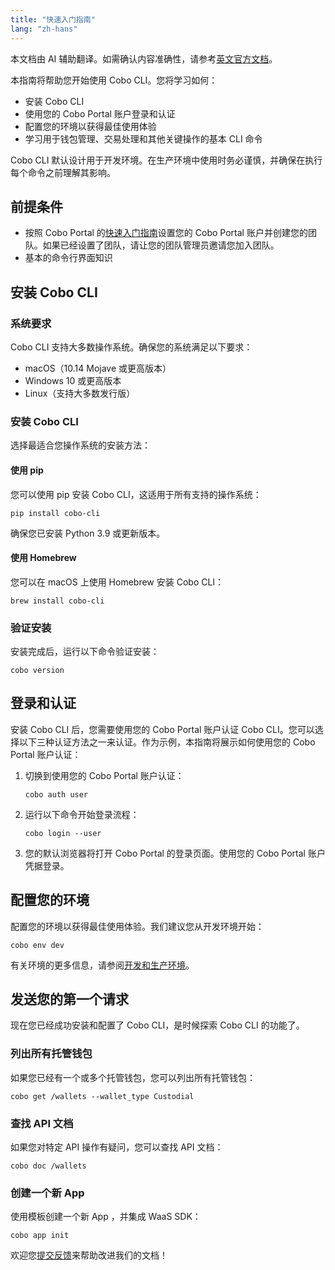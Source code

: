 ```yaml
---
title: "快速入门指南"
lang: "zh-hans"
---
```

<Note>本文档由 AI 辅助翻译。如需确认内容准确性，请参考[英文官方文档](https://www.cobo.com/developers/v2/guides/overview/introduction)。</Note>

本指南将帮助您开始使用 Cobo CLI。您将学习如何：

- 安装 Cobo CLI
- 使用您的 Cobo Portal 账户登录和认证
- 配置您的环境以获得最佳使用体验
- 学习用于钱包管理、交易处理和其他关键操作的基本 CLI 命令

<Note>
Cobo CLI 默认设计用于开发环境。在生产环境中使用时务必谨慎，并确保在执行每个命令之前理解其影响。
</Note>

## 前提条件

- 按照 Cobo Portal 的[快速入门指南](https://manuals.cobo.com/en/portal/quick-start-guide)设置您的 Cobo Portal 账户并创建您的团队。如果已经设置了团队，请让您的团队管理员邀请您加入团队。
- 基本的命令行界面知识

## 安装 Cobo CLI

### 系统要求

Cobo CLI 支持大多数操作系统。确保您的系统满足以下要求：

- macOS（10.14 Mojave 或更高版本）
- Windows 10 或更高版本
- Linux（支持大多数发行版）

### 安装 Cobo CLI
选择最适合您操作系统的安装方法：

#### 使用 pip
您可以使用 pip 安装 Cobo CLI，这适用于所有支持的操作系统：

```shell
pip install cobo-cli
```
确保您已安装 Python 3.9 或更新版本。

#### 使用 Homebrew

您可以在 macOS 上使用 Homebrew 安装 Cobo CLI：

```shell
brew install cobo-cli
```

### 验证安装

安装完成后，运行以下命令验证安装：

```shell
cobo version
```

## 登录和认证

安装 Cobo CLI 后，您需要使用您的 Cobo Portal 账户认证 Cobo CLI。您可以选择以下三种认证方法之一来认证。作为示例，本指南将展示如何使用您的 Cobo Portal 账户认证：

1. 切换到使用您的 Cobo Portal 账户认证：

    ```
    cobo auth user
    ```
2. 运行以下命令开始登录流程：

    ```
    cobo login --user
    ```
3. 您的默认浏览器将打开 Cobo Portal 的登录页面。使用您的 Cobo Portal 账户凭据登录。

## 配置您的环境

配置您的环境以获得最佳使用体验。我们建议您从开发环境开始：

```
cobo env dev
```

有关环境的更多信息，请参阅[开发和生产环境](/v2_cn/guides/overview/environments)。

## 发送您的第一个请求

现在您已经成功安装和配置了 Cobo CLI，是时候探索 Cobo CLI 的功能了。

### 列出所有托管钱包

如果您已经有一个或多个托管钱包，您可以列出所有托管钱包：

```shell
cobo get /wallets --wallet_type Custodial 
```

### 查找 API 文档

如果您对特定 API 操作有疑问，您可以查找 API 文档：

```shell
cobo doc /wallets
```

### 创建一个新 App 

使用模板创建一个新 App ，并集成 WaaS SDK：

```shell
cobo app init
```

<Tip>欢迎您[提交反馈](https://forms.zohopublic.com/cobo/form/DocumentFeedbackForm/formperma/QvLOhxJv1_JMsJ-1dleZ8Itb_7rzN-LtgvsDdxosoVI)来帮助改进我们的文档！</Tip>